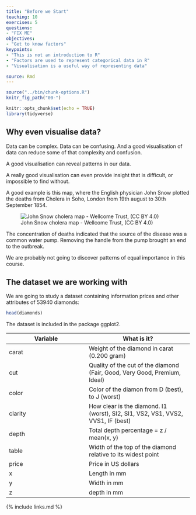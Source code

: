 ```yaml
---
title: "Before we Start"
teaching: 10
exercises: 5
questions:
- "FIX ME"
objectives:
- "Get to know factors"
keypoints:
- "This is not an introduction to R"
- "Factors are used to represent categorical data in R"
- "Visualisation is a useful way of representing data"

source: Rmd
---
```



```r
source("../bin/chunk-options.R")
knitr_fig_path("00-")
```

```r
knitr::opts_chunk$set(echo = TRUE)
library(tidyverse)
```

## Why even visualise data?

Data can be complex. Data can be confusing. And a good visualisation of data
can reduce some of that complexity and confusion.

A good visualisation can reveal patterns in our data.

A really good visualisation can even provide insight that is difficult, or
impossible to find without.

A good example is this map, where the English physician John Snow plotted the 
deaths from Cholera in Soho, London from 19th august to 30th September
1854. 

![John Snow cholera map - Wellcome Trust, (CC BY 4.0) ](../fig/snow_cholera_map.jpg)

The concentration of deaths indicated that the source of the disease was a 
common water pump. Removing the handle from the pump brought an end to the 
outbreak.

We are probably not going to discover patterns of equal importance in this course.



## The dataset we are working with

We are going to study a dataset containing information prices and other attributes
of 53940 diamonds:

```r
head(diamonds)
```

The dataset is included in the package ggplot2. 


| Variable | What is it? |
|----------|-------------|
| carat    | Weight of the diamond in carat (0.200 gram) |
| cut      | Quality of the cut of the diamond (Fair, Good, Very Good, Premium, Ideal) | 
| color    | Color of the diamon from D (best), to J (worst) |
| clarity  | How clear is the diamond. I1 (worst), SI2, SI1, VS2, VS1, VVS2, VVS1, IF (best) |
| depth    | Total depth percentage = z / mean(x, y) |
| table    | Width of the top of the diamond relative to its widest point |
| price    | Price in US dollars |
| x        | Length in mm | 
| y        | Width in mm |
| z        | depth in mm |



{% include links.md %}